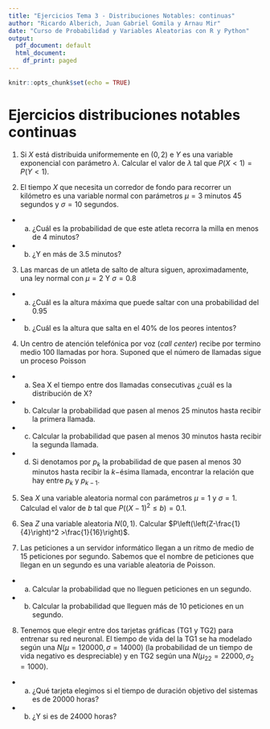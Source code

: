 ```yaml
---
title: "Ejercicios Tema 3 - Distribuciones Notables: continuas"
author: "Ricardo Alberich, Juan Gabriel Gomila y Arnau Mir"
date: "Curso de Probabilidad y Variables Aleatorias con R y Python"
output:
  pdf_document: default
  html_document:
    df_print: paged
---
```


```r
knitr::opts_chunk$set(echo = TRUE)
```
# Ejercicios distribuciones notables continuas

1. Si $X$ está distribuida uniformemente en
$(0,2)$ e $Y$ es una variable exponencial con parámetro $\lambda$. Calcular
el valor de $\lambda$ tal que $P(X<1)=P(Y<1)$. 

2. El tiempo $X$ que necesita un corredor
de fondo  para recorrer un  kilómetro es una variable normal  con parámetros $\mu =3$
minutos  45 segundos y  $\sigma = 10$ segundos.  

+ a) ¿Cuál es la probabilidad de que este atleta  recorra la milla en menos de 4 minutos?  
+ b) ¿Y en más de 3.5 minutos? 

3. Las marcas de un atleta de salto de altura  siguen, aproximadamente, una ley normal  con $\mu=2$ Y $\sigma=0.8$
  + a) ¿Cuál es la  altura máxima que puede saltar con una probabilidad del $0.95$
  + b) ¿Cuál es la altura que salta  en el 40\% de los peores intentos?

4. Un centro de atención telefónica por voz (*call center*) recibe  por termino medio 100 llamadas por hora. Suponed que el número de llamadas sigue un proceso Poisson
  + a) Sea X el tiempo entre dos llamadas consecutivas ¿cuál es la distribución de X? 
  + b) Calcular la probabilidad que pasen al menos 25 minutos hasta recibir la
primera llamada.
  + c) Calcular la probabilidad que pasen al menos 30 minutos hasta recibir la
segunda llamada.
  + d) Si denotamos por  $p_k$ la probabilidad de que pasen al menos 30
minutos hasta recibir la $k-$ésima llamada, encontrar la relación  que hay entre $p_k$ y $p_{k-1}$.

5. Sea $X$ una variable aleatoria normal con parámetros $\mu=1$ y
$\sigma=1$. Calculad el valor de $b$ tal que $P\left((X-1)^2\leq b\right)=0.1$.

6. Sea $Z$ una variable aleatoria $N(0,1)$. Calcular
$P\left(\left(Z-\frac{1}{4}\right)^2 >\frac{1}{16}\right)$.

7. Las peticiones a un servidor informático llegan a un ritmo de medio de 15 peticiones por segundo.
Sabemos que el nombre de peticiones que llegan en un segundo es una variable
aleatoria de Poisson.
+ a) Calcular la probabilidad que no lleguen peticiones  en un segundo.
+ b) Calcular la probabilidad que lleguen más de  10 peticiones en un
segundo.

8. Tenemos que elegir entre  dos tarjetas gráficas (TG1 y TG2) para entrenar su red neuronal. El tiempo  de vida del la  TG1 se ha modelado según una 
$N(\mu=120000, \sigma=14000)$ (la probabilidad de un tiempo de vida negativo es despreciable) y en TG2 según una $N(\mu_22=22000, \sigma_2=1000)$. 

+ a) ¿Qué tarjeta elegimos si el tiempo de duración objetivo del sistemas es de  20000 horas? 
+ b) ¿Y si es   de 24000 horas?




